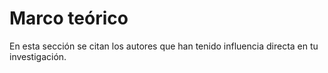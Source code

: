 # Marco teórico

En esta sección se citan los autores que han tenido influencia directa en tu investigación.
